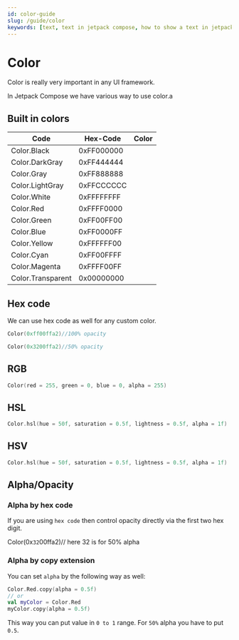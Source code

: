 ```yaml
---
id: color-guide
slug: /guide/color
keywords: [text, text in jetpack compose, how to show a text in jetpack compose, jetpack compose text color, jetpack compose text font size, jetpack compose text font weight, jetpack compose text font style, jetpack compose text font family, jetpack compose text letter spacing, jetpack compose text text align, jetpack compose text line height, jetpack compose text max lines, jetpack compose text overflow]
---
```


# Color

Color is really very important in any UI framework.

In Jetpack Compose we have various way to use color.a

## Built in colors

| Code              | Hex-Code   |          Color           |
|-------------------|------------|--------------------------|
| Color.Black       | 0xFF000000 | <Color color="#000000"/> |
| Color.DarkGray    | 0xFF444444 | <Color color="#444444"/> |
| Color.Gray        | 0xFF888888 | <Color color="#888888"/> |
| Color.LightGray   | 0xFFCCCCCC | <Color color="#CCCCCC"/> |
| Color.White       | 0xFFFFFFFF | <Color color="#FFFFFF"/> |
| Color.Red         | 0xFFFF0000 | <Color color="#FF0000"/> |
| Color.Green       | 0xFF00FF00 | <Color color="#00FF00"/> |
| Color.Blue        | 0xFF0000FF | <Color color="#0000FF"/> |
| Color.Yellow      | 0xFFFFFF00 | <Color color="#FFFF00"/> |
| Color.Cyan        | 0xFF00FFFF | <Color color="#00FFFF"/> |
| Color.Magenta     | 0xFFFF00FF | <Color color="#FF00FF"/> |
| Color.Transparent | 0x00000000 | <Color color="#00000000"/> |

## Hex code

We can use hex code as well for any custom color.

```kotlin
Color(0xff00ffa2)//100% opacity
```

<Color color="#00ffa2" width="180px" height="80px" margin="24px"/>


```kotlin
Color(0x3200ffa2)//50% opacity
```

## RGB

```kotlin
Color(red = 255, green = 0, blue = 0, alpha = 255)
```

<Color color="#ff0000ff" width="180px" height="80px" margin="24px"/>

## HSL

```kotlin
Color.hsl(hue = 50f, saturation = 0.5f, lightness = 0.5f, alpha = 1f)
```

<Color color="hsl(50, 50%, 50%)" width="180px" height="80px" margin="24px"/>

## HSV

```kotlin
Color.hsl(hue = 50f, saturation = 0.5f, lightness = 0.5f, alpha = 1f)
```

<Color color="hsl(50, 50%, 50%)" width="180px" height="80px" margin="24px"/>

## Alpha/Opacity

### Alpha by hex code

If you are using `hex code` then control opacity directly via the first two hex digit.

Color(0x`32`00ffa2)// here 32 is for 50% alpha

<Color color="#00ffa232" width="180px" height="80px" margin="24px"/>

<DecToHex value="100"></DecToHex>

### Alpha by copy extension

You can set `alpha` by the following way as well:

```kotlin
Color.Red.copy(alpha = 0.5f)
// or
val myColor = Color.Red
myColor.copy(alpha = 0.5f)
```

<Color color="#ff000032"/>

This way you can put value in `0 to 1` range. For `50%` alpha you have to put `0.5`.

<ColorPicker width="300" height="300"/>

